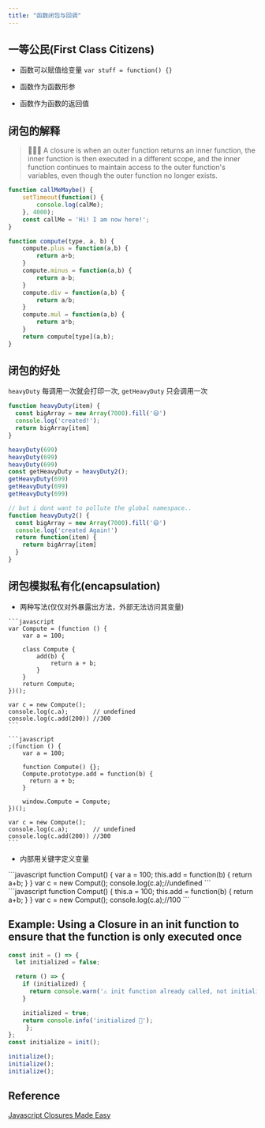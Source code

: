 ```yaml
---
title: "函数闭包与回调"
---
```


## 一等公民(First Class Citizens)

- 函数可以赋值给变量  `var stuff = function() {}`
    
- 函数作为函数形参
- 函数作为函数的返回值

## 闭包的解释

> 🧑🏻‍💻 A closure is when an outer function returns an inner function, the inner function is then executed in a different scope, and the inner function continues to maintain access to the outer function's variables, even though the outer function no longer exists.



```javascript showLineNumbers
function callMeMaybe() {
	setTimeout(function() {
		console.log(calMe);
	}, 4000);
	const callMe = 'Hi! I am now here!';
}
```

```javascript
function compute(type, a, b) {
	compute.plus = function(a,b) {
        return a+b;
    }
    compute.minus = function(a,b) {
        return a-b;
    }
    compute.div = function(a,b) {
        return a/b;
    }
    compute.mul = function(a,b) {
        return a*b;
    }
    return compute[type](a,b);
}
```

## 闭包的好处
`heavyDuty` 每调用一次就会打印一次, `getHeavyDuty` 只会调用一次
```javascript
function heavyDuty(item) {
  const bigArray = new Array(7000).fill('😄')
  console.log('created!');
  return bigArray[item]
}

heavyDuty(699)
heavyDuty(699)
heavyDuty(699)
const getHeavyDuty = heavyDuty2();
getHeavyDuty(699)
getHeavyDuty(699)
getHeavyDuty(699)

// but i dont want to pollute the global namespace..
function heavyDuty2() {
  const bigArray = new Array(7000).fill('😄')
  console.log('created Again!')
  return function(item) {
    return bigArray[item]
  }
}
```


## 闭包模拟私有化(encapsulation)

- 两种写法(仅仅对外暴露出方法，外部无法访问其变量)

<div className="grid grid-cols-2 gap-4">
  <div>

    ```javascript
    var Compute = (function () {
        var a = 100;

        class Compute {
            add(b) {
                return a + b;
            }
        }
        return Compute;
    })();

    var c = new Compute();
    console.log(c.a);       // undefined
    console.log(c.add(200)) //300
    ```
  </div>
  <div>

    ```javascript
    ;(function () {
        var a = 100;

        function Compute() {};
        Compute.prototype.add = function(b) {
          return a + b;
        }
        
        window.Compute = Compute;
    })();

    var c = new Compute();
    console.log(c.a);       // undefined
    console.log(c.add(200)) //300
    ```
  </div>
</div>




- 内部用关键字定义变量
<div className="grid grid-cols-2 gap-4">
  <div>
  ```javascript
  function Comput() {
    var a = 100;
    this.add = function(b) {
      return a+b;
    }
  }
  var c = new Comput();
  console.log(c.a);//undefined
  ```
  </div>
  <div>
    ```javascript
    function Comput() {
      this.a = 100;
      this.add = function(b) {
        return a+b;
      }
    }
    var c = new Comput();
    console.log(c.a);//100
    ```
  </div>
</div>

## Example: Using a Closure in an init function to ensure that the function is only executed once

```javascript
const init = () => {
  let initialized = false;

  return () => {
    if (initialized) {
      return console.warn('⚠️ init function already called, not initializing');
    }

    initialized = true;
    return console.info('initialized 🚀');
	 };
};
const initialize = init();

initialize();
initialize();
initialize();
```

## Reference

[Javascript Closures Made Easy](https://www.humankode.com/javascript/javascript-closures-made-easy/)